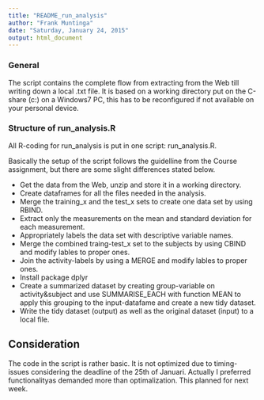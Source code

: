 ```yaml
---
title: "README_run_analysis"
author: "Frank Muntinga"
date: "Saturday, January 24, 2015"
output: html_document
---
```


### General
The script contains the complete flow from extracting from the Web till writing down a local .txt file.
It is based on a working directory put on the C-share (c:\work) on a Windows7 PC, this has to be reconfigured if not available on your personal device.

### Structure of run_analysis.R

All R-coding for run_analysis is put in one script: run_analysis.R.

Basically the setup of the script follows the guidelline from the Course assignment, but there are some slight differences stated below.

* Get the data from the Web, unzip and store it in a working directory.
* Create dataframes for all the files needed in the analysis.
* Merge the training_x and the test_x sets to create one data set by using RBIND.
* Extract only the measurements on the mean and standard deviation for each measurement.
* Appropriately labels the data set with descriptive variable names.
* Merge the combined traing-test_x set to the subjects by using CBIND and modify lables to proper ones.
* Join the activity-labels by using a MERGE and modify lables to proper ones.
* Install package dplyr
* Create a summarized dataset by creating group-variable on activity&subject and use SUMMARISE_EACH with function MEAN 
  to apply this  grouping to the input-datafame and create a new tidy dataset.
* Write the tidy dataset (output) as well as the original dataset (input) to a local file.

## Consideration
The code in the script is rather basic. It is not optimized due to timing-issues considering the deadline of the 25th of Januari.
Actually I preferred functionalityas demanded more than optimalization. This planned for next week.


